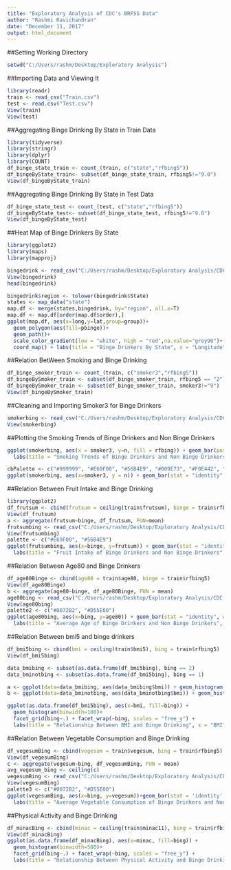 ---
title: "Exploratory Analysis of CDC's BRFSS Data"
author: "Rashmi Ravichandran"
date: "December 11, 2017"
output: html_document
---

##Setting Working Directory
```{r}
setwd("C:/Users/rashm/Desktop/Exploratory Analysis")
```

##Importing Data and Viewing It
```{r}
library(readr)
train <- read_csv("Train.csv")
test <- read.csv("Test.csv")
View(train)
View(test)
```

##Aggregating Binge Drinking By State in Train Data 
```{r}
library(tidyverse)
library(stringr)
library(dplyr)
library(COUNT)
df_binge_state_train <- count_(train, c("state","rfbing5"))
df_bingeByState_train<- subset(df_binge_state_train, rfbing5!="9.0")
View(df_bingeByState_train)
```

##Aggregating Binge Drinking By State in Test Data
```{r}
df_binge_state_test <- count_(test, c("state","rfbing5"))
df_bingeByState_test<- subset(df_binge_state_test, rfbing5!="9.0")
View(df_bingeByState_test)
```


##Heat Map of Binge Drinkers By State
```{r}
library(ggplot2)
library(maps)
library(mapproj)

bingedrink <- read_csv("C:/Users/rashm/Desktop/Exploratory Analysis/CDC Plot Data/bingedrink.csv")
View(bingedrink)
head(bingedrink)

bingedrink$region <- tolower(bingedrink$State)
states <- map_data("state")
map.df <- merge(states,bingedrink, by="region", all.x=T)
map.df <- map.df[order(map.df$order),]
ggplot(map.df, aes(x=long,y=lat,group=group))+
  geom_polygon(aes(fill=pbinge))+
  geom_path()+ 
  scale_color_gradient(low = "white", high = "red",na.value="grey90")+
  coord_map() + labs(title = "Binge Drinkers By State", x = "Longitude", y = "Lattitude") + scale_fill_continuous(name = "% of Binge Drinkers")
```

##Relation BetWeen Smoking and Binge Drinking
```{r}
df_binge_smoker_train <- count_(train, c("smoker3","rfbing5"))
df_bingeBySmoker_train <- subset(df_binge_smoker_train, rfbing5 == "2")
df_bingeBySmoker_train <- subset(df_binge_smoker_train, smoker3!="9")
View(df_bingeBySmoker_train)
```

##Cleaning and Importing Smoker3 for Binge Drinkers 
```{r}
smokerbing <- read_csv("C:/Users/rashm/Desktop/Exploratory Analysis/CDC Plot Data/smokerbing.csv")
View(smokerbing)
```

##Plotting the Smoking Trends of Binge Drinkers and Non Binge Drinkers 
```{r}
ggplot(smokerbing, aes(x = smoker3, y=n, fill = rfbing)) + geom_bar(position = "dodge", stat = "identity")+
  labs(title = "Smoking Trends of Binge Drinkers and Non Binge Drinkers", y = "Count", x = "Type of Smoker")

cbPalette <- c("#999999", "#E69F00", "#56B4E9", "#009E73", "#F0E442", "#0072B2", "#D55E00", "#CC79A7")
ggplot(smokerbing, aes(x=smoker3, y = n)) + geom_bar(stat = "identity", width = 0.5, fill = cbPalette)
```

##Relation Between Fruit Intake and Binge Drinking 
```{r}
library(ggplot2)
df_frutsum <- cbind(frutsum = ceiling(train$frutsum), binge = train$rfbing5)
View(df_frutsum)
a <- aggregate(frutsum~binge, df_frutsum, FUN=mean)
frutsumbing <- read_csv("C:/Users/rashm/Desktop/Exploratory Analysis/CDC Plot Data/frutsumbinge.csv")
View(frutsumbing)
palette <- c("#E69F00", "#56B4E9")
ggplot(frutsumbing, aes(x=binge, y=frutsum)) + geom_bar(stat = "identity", width = 0.25 , fill = palette) +
  labs(title = "Fruit Intake of Binge Drinkers and Non Binge Drinkers", x = "Type of Drinker" ,y = "Grams of Fruit Consumed Per Day")
```

##Relation Between Age80 and Binge Drinkers 
```{r}
df_age80Binge <- cbind(age80 = train$age80, binge = train$rfbing5)
View(df_age80Binge)
b <- aggregate(age80~binge, df_age80Binge, FUN = mean)
age80bing <- read_csv("C:/Users/rashm/Desktop/Exploratory Analysis/CDC Plot Data/age80bing.csv")
View(age80bing)
palette2 <- c("#0072B2", "#D55E00")
ggplot(age80bing, aes(x=bing, y=age80)) + geom_bar(stat = "identity", width = 0.25, fill = palette2) +
  labs(title = "Average Age of Binge Drinkers and Non Binge Drinkers", x = "Type of Drinker" ,y = "Age of The Individual")
```

##Relation Between bmi5 and binge drinkers
```{r}
df_bmi5bing <- cbind(bmi = ceiling(train$bmi5), bing = train$rfbing5)
View(df_bmi5bing)

data_bmibing <- subset(as.data.frame(df_bmi5bing), bing == 2)
data_bminotbing <- subset(as.data.frame(df_bmi5bing), bing == 1)

a <- ggplot(data=data_bmibing, aes(data_bmibing$bmi)) + geom_histogram() + stat_bin(binwidth = 50)
b <- ggplot(data=data_bminotbing, aes(data_bminotbing$bmi)) + geom_histogram() + stat_bin(binwidth = 50)

ggplot(as.data.frame(df_bmi5bing), aes(x=bmi, fill=bing)) +
  geom_histogram(binwidth=100)+
  facet_grid(bing~.) + facet_wrap(~bing, scales = "free_y") + 
  labs(title = "Relationship Between BMI and Binge Drinking", x = "BMI", y = "Count of People" )
```

##Relation Between  Vegetable Consumption and Binge Drinking
```{r}
df_vegesumBing <- cbind(vegesum = train$vegesum, bing = train$rfbing5)
View(df_vegesumBing)
c <- aggregate(vegesum~bing, df_vegesumBing, FUN = mean)
avg_vegesum_bing <- ceiling(c)
vegesumBing <- read_csv("C:/Users/rashm/Desktop/Exploratory Analysis/CDC Plot Data/vegesumBing.csv")
View(vegesumBing)
palette3 <- c("#0072B2", "#D55E00")
ggplot(vegesumBing, aes(x=bing, y=vegesum))+geom_bar(stat = 'identity', width = 0.25, fill = palette3) + 
  labs(title = "Average Vegetable Consumption of Binge Drinkers and Non Binge Drinkers", x = "Type of Drinker", y = "Grams of Vegetables Consumed Per Day")
```

##Physical Activity and Binge Drinking
```{r}
df_minacBing <- cbind(minac = ceiling(train$minac11), bing = train$rfbing5)
View(df_minacBing)
ggplot(as.data.frame(df_minacBing), aes(x=minac, fill=bing)) +
  geom_histogram(binwidth=500)+
  facet_grid(bing~.) + facet_wrap(~bing, scales = "free_y") + 
  labs(title = "Relationship Between Physical Activity and Binge Drinking", x = "Physical Activity", y = "Count of People")
```
